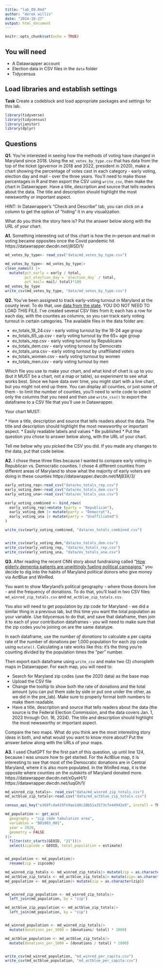 ```yaml
---
title: "lab_09.Rmd"
author: "derek willis"
date: "2024-10-27"
output: html_document
---
```


```r
knitr::opts_chunk$set(echo = TRUE)
```

## You will need

-   A Datawrapper account
-   Election data in CSV files in the `data` folder
-   Tidycensus

## Load libraries and establish settings

**Task** Create a codeblock and load appropriate packages and settings for this lab.

```r
library(tidyverse)
library(tidycensus)
library(janitor)
library(dplyr)
```

## Questions

**Q1.** You're interested in seeing how the methods of voting have changed in Maryland since 2018. Using the `md_votes_by_type.csv` that has data from the top of the ticket (governor in 2018 and 2022, president in 2020), make a chart showing the percentage of votes cast in each category - early voting, election day and mail - over the three years. You'll need to make those percentages in R and then export the CSV using `write_csv`, then make the chart in Datawrapper. Have a title, description and source that tells readers about the data. The title and description should highlight the most newsworthy or important aspect.

HINT: In Datawrapper's "Check and Describe" tab, you can click on a column to get the option of "hiding" it in any visualization.

What do you think the story here is? Put the answer below along with the URL of your chart.

**A1.** Something interesting out of this chart is how the in-person and mail-in voting became opposites once the Covid pandemic hit https://datawrapper.dwcdn.net/j8lSD/1/
```r
md_votes_by_type<- read_csv("data/md_votes_by_type.csv")
```

```r
md_votes_by_type<- md_votes_by_type|>
clean_names() |>
  mutate(pct_early = early / total,
         pct_election_day = `election_day` / total,
         pct_mail= mail/ total)*100
md_votes_by_type
write_csv(md_votes_by_type, "data/md_votes_by_type.csv")
```

**Q2.** You've been assigned to track early-voting turnout in Maryland at the county level. To do that, use [data from the state](https://elections.maryland.gov/press_room/2024_stats/PG24/EarlyVoting%20RAW%20data.csv). YOU DO NOT NEED TO LOAD THIS FILE. I've created several CSV files from it; each has a row for each day, with the counties as columns, so you can track early voting turnout in certain categories. The available files in the data folder are:

* ev_totals_18_24.csv - early voting turnout by the 18-24 age group
* ev_totals_65_up.csv - early voting turnout by the 65+ age group
* ev_totals_rep.csv - early voting turnout by Republicans
* ev_totals_dem.csv - early voting turnout by Democrats
* ev_totals_una.csv - early voting turnout by unaffiliated voters
* ev_totals_women.csv - early voting turnout by women
* ev_totals_men.csv - early voting turnout by men

Which file you use to make your chart, and what kind of chart is up to you (but it MUST be a chart, not a map or table), so experiment to see what works best. Since we have data over time, you might start with a line chart, but you might not end up there. You can display all counties, or just some of them - to limit the number of counties, you'll need to write code to select only the columns that you need and then use `write_csv()` to export the dataframe to a CSV file that you'll use in Datawrapper.

Your chart MUST: 

\* Have a title, description and source that tells readers about the data. The title and description should highlight the most newsworthy or important aspect. 
\* Easily readable labels and values 
\* Be published
\* Put the question you chose to answer below along, with the URL of your chart.

Tell me below why you picked the CSV you did. If you made any changes to the data, put that code below.

**A2.** I chose these three files because I wanted to compare early voting in Republican vs. Democratic counties. I chose 4 different counties from different areas of Maryland to show what the majority of early voters are doing in these counties
https://datawrapper.dwcdn.net/MjB3X/3/

```r
early_voting_rep<-read_csv("data/ev_totals_rep.csv")
early_voting_dem<-read_csv("data/ev_totals_dem.csv")
early_voting_una<-read_csv("data/ev_totals_una.csv")

early_voting_combined <- bind_rows(
  early_voting_rep|>mutate (party = "Republican"),
  early_voting_dem |> mutate(party = "Democrat"),
  early_voting_una |> mutate(party = "Unaffiliated")
)

write_csv(early_voting_combined, "data/ev_totals_combined.csv")


write_csv(early_voting_dem,"data/ev_totals_dem.csv")
write_csv(early_voting_rep, "data/ev_totals_rep.csv")
write_csv(early_voting_una, "data/ev_totals_una.csv")
```

**Q3.** After reading the recent CNN story about fundraising called "[How elderly dementia patients are unwittingly fueling political campaigns](https://www.cnn.com/interactive/2024/10/politics/political-fundraising-elderly-election-invs-dg/)," you decide to dig into the habits of Maryland political donors who give money via ActBlue and WinRed.

You want to show Maryland's political geography - where those donors live - and the frequency of donations. To do that, you'll load in two CSV files: `md_winred_zip_totals.csv` and `md_actblue_zip_totals.csv`.

You also will need to get population by zip code for Maryland - we did a similar thing in a previous lab, but this time you want the total population as your variable. Use tidycensus to do that, and save that dataframe, then join it to each of your contribution dataframes - you will need to make sure that the zip codes you're joining on are the same datatype.

In each dataframe, use the _number of donations_ to calculate a per capita rate of the number of donations per 1,000 population for each zip code using `mutate()`. Calculating a rate works like this: it's the thing you're counting divided by the population times the "per" number.

Then export each dataframe using `write_csv` and make two (2) choropleth maps in Datawrapper. For each map, you will need to:

-   Search for Maryland zip codes (use the 2020 data) as the base map
-   Upload the CSV file
-   Change the tooltip to show both the rate of donations and the total amount (you can put them side by side or put one under the other, as we did in the pre_lab). Make sure to properly format both numbers to make them readable.
-   Have a title, description and source that tells readers about the data (the source is the Federal Election Commission, and the data covers Jan. 1, 2023 through Oct. 16, 2024). The title and description should highlight the most newsworthy or important aspect.

Compare the two maps. What do you think are the most interesting story ideas in both, and what would you want to know more about? Put the answer below along with the URLs of your maps.

**A3.** I used ChatGPT for the first part of this question, up until line 124, because I was unsure how to get started. For the ActBlue map, it is interesting to see that most of the Democratic donations are in Central Maryland, where it is also more populated. In the WinRed map, it is the opposite where counties on the outskirts of Maryland donated more. 
https://datawrapper.dwcdn.net/xGyeH/1/
https://datawrapper.dwcdn.net/luqGh/1/

```r
md_winred_zip_totals<- read_csv("data/md_winred_zip_totals.csv")
md_actblue_zip_totals<-read.csv("data/md_actblue_zip_totals.csv")

census_api_key("e369fcda419fe9ae1d0c28b51a3573cfe44942e9", install = TRUE, overwrite = TRUE)

md_population <- get_acs(
  geography = "zip code tabulation area",
  variables = "B01003_001", 
  year = 2020,
  geometry = FALSE
)|>
  filter(str_starts(GEOID, "21"))|> 
  select(zipcode = GEOID, total_population = estimate)


md_population <- md_population|>
  rename(zip = zipcode)

md_winred_zip_totals <- md_winred_zip_totals|> mutate(zip = as.character(zip))
md_actblue_zip_totals <- md_actblue_zip_totals|> mutate(zip= as.character(zip))
md_population <- md_population|> mutate(zip = as.character(zip))


md_winred_zip_population <- md_winred_zip_totals|>
  left_join(md_population, by = "zip")

md_actblue_zip_population <- md_actblue_zip_totals|>
  left_join(md_population, by = "zip")


md_winred_population <- md_winred_zip_totals|>
  mutate(donations_per_1000 = (donations/ total) * 1000)

md_actblue_population <- md_actblue_zip_totals|>
  mutate(donations_per_1000 = (donations / total) * 1000)


write_csv(md_winred_population, "md_winred_per_capita.csv")
write_csv(md_actblue_population, "md_actblue_per_capita.csv")


```
